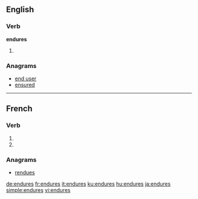 {{also|endurés}}
==English==

===Verb===
'''endures'''

# {{third-person singular of|endure}}

===Anagrams===
* [[end user#English|end user]]
* [[ensured#English|ensured]]

----

==French==

===Verb===
{{fr-verb-form}}

# {{conjugation of|endurer||2|s|pres|ind|lang=fr}}
# {{conjugation of|endurer||2|s|pres|sub|lang=fr}}

===Anagrams===
* [[rendues#French|rendues]]

[[de:endures]]
[[fr:endures]]
[[it:endures]]
[[ku:endures]]
[[hu:endures]]
[[ja:endures]]
[[simple:endures]]
[[vi:endures]]